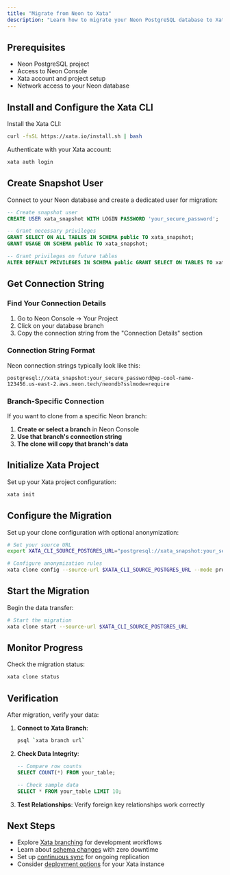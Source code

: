 ```yaml
---
title: "Migrate from Neon to Xata"
description: "Learn how to migrate your Neon PostgreSQL database to Xata using xata clone. Step-by-step instructions for leveraging Neon's branching features."
---
```


## Prerequisites

- Neon PostgreSQL project
- Access to Neon Console
- Xata account and project setup
- Network access to your Neon database

## Install and Configure the Xata CLI

Install the Xata CLI:

```bash
curl -fsSL https://xata.io/install.sh | bash
```

Authenticate with your Xata account:

```bash
xata auth login
```

## Create Snapshot User

Connect to your Neon database and create a dedicated user for migration:

```sql
-- Create snapshot user
CREATE USER xata_snapshot WITH LOGIN PASSWORD 'your_secure_password';

-- Grant necessary privileges
GRANT SELECT ON ALL TABLES IN SCHEMA public TO xata_snapshot;
GRANT USAGE ON SCHEMA public TO xata_snapshot;

-- Grant privileges on future tables
ALTER DEFAULT PRIVILEGES IN SCHEMA public GRANT SELECT ON TABLES TO xata_snapshot;
```

## Get Connection String

### Find Your Connection Details

1. Go to Neon Console → Your Project
2. Click on your database branch
3. Copy the connection string from the "Connection Details" section

### Connection String Format

Neon connection strings typically look like this:

```
postgresql://xata_snapshot:your_secure_password@ep-cool-name-123456.us-east-2.aws.neon.tech/neondb?sslmode=require
```

### Branch-Specific Connection

If you want to clone from a specific Neon branch:

1. **Create or select a branch** in Neon Console
2. **Use that branch's connection string**
3. **The clone will copy that branch's data**

## Initialize Xata Project

Set up your Xata project configuration:

```bash
xata init
```

## Configure the Migration

Set up your clone configuration with optional anonymization:

```bash
# Set your source URL
export XATA_CLI_SOURCE_POSTGRES_URL="postgresql://xata_snapshot:your_secure_password@ep-cool-name-123456.us-east-2.aws.neon.tech/neondb?sslmode=require"

# Configure anonymization rules
xata clone config --source-url $XATA_CLI_SOURCE_POSTGRES_URL --mode prompt
```

## Start the Migration

Begin the data transfer:

```bash
# Start the migration
xata clone start --source-url $XATA_CLI_SOURCE_POSTGRES_URL
```

## Monitor Progress

Check the migration status:

```bash
xata clone status
```

## Verification

After migration, verify your data:

1. **Connect to Xata Branch**:
   ```bash
   psql `xata branch url`
   ```

2. **Check Data Integrity**:
   ```sql
   -- Compare row counts
   SELECT COUNT(*) FROM your_table;
   
   -- Check sample data
   SELECT * FROM your_table LIMIT 10;
   ```

3. **Test Relationships**: Verify foreign key relationships work correctly

## Next Steps

- Explore [Xata branching](/core-concepts/branching) for development workflows
- Learn about [schema changes](/core-concepts/schema-changes) with zero downtime
- Set up [continuous sync](/tutorials/create-staging-replica) for ongoing replication
- Consider [deployment options](/deployment) for your Xata instance 